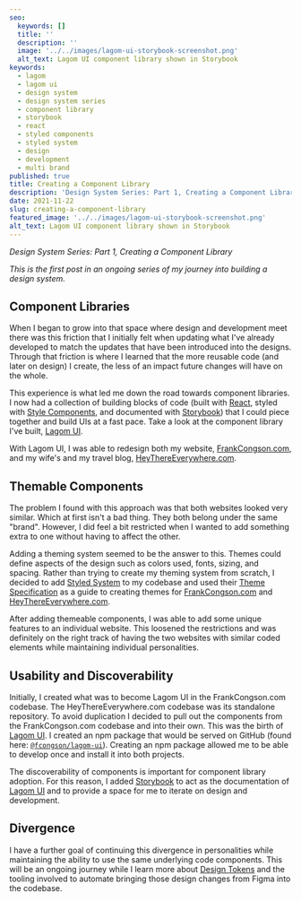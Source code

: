 ```yaml
---
seo:
  keywords: []
  title: ''
  description: ''
  image: '../../images/lagom-ui-storybook-screenshot.png'
  alt_text: Lagom UI component library shown in Storybook
keywords:
  - lagom
  - lagom ui
  - design system
  - design system series
  - component library
  - storybook
  - react
  - styled components
  - styled system
  - design
  - development
  - multi brand
published: true
title: Creating a Component Library
description: 'Design System Series: Part 1, Creating a Component Library'
date: 2021-11-22
slug: creating-a-component-library
featured_image: '../../images/lagom-ui-storybook-screenshot.png'
alt_text: Lagom UI component library shown in Storybook
---
```


<section>

_Design System Series: Part 1, Creating a Component Library_

_This is the first post in an ongoing series of my journey into building a design system._

</section>

<section>

## Component Libraries

When I began to grow into that space where design and development meet there was this friction that I initially felt when updating what I've already developed to match the updates that have been introduced into the designs. Through that friction is where I learned that the more reusable code (and later on design) I create, the less of an impact future changes will have on the whole.

This experience is what led me down the road towards component libraries. I now had a collection of building blocks of code (built with [React](https://reactjs.org/), styled with [Style Components](https://styled-components.com/), and documented with [Storybook](https://storybook.js.org/)) that I could piece together and build UIs at a fast pace. Take a look at the component library I've built, [Lagom UI](https://lagom-ui.netlify.app/).

With Lagom UI, I was able to redesign both my website, [FrankCongson.com](https://frankcongson.com), and my wife's and my travel blog, [HeyThereEverywhere.com](https://heythereeverywhere.com).

</section>

<ImageCaption
  image='images/website-comparisons-home.jpg'
  altText='Home page comparisons of FrankCongson.com (left) and HeyThereEverywhere.com (right)'
  caption='Home page comparisons of FrankCongson.com (left) and HeyThereEverywhere.com (right)'
  emphasized
/>

<section>

## Themable Components

The problem I found with this approach was that both websites looked very similar. Which at first isn't a bad thing. They both belong under the same "brand". However, I did feel a bit restricted when I wanted to add something extra to one without having to affect the other.

Adding a theming system seemed to be the answer to this. Themes could define aspects of the design such as colors used, fonts, sizing, and spacing. Rather than trying to create my theming system from scratch, I decided to add [Styled System](https://styled-system.com/) to my codebase and used their [Theme Specification](https://styled-system.com/theme-specification) as a guide to creating themes for [FrankCongson.com](https://frankcongson.com) and [HeyThereEverywhere.com](https://heythereeverywhere.com).

After adding themeable components, I was able to add some unique features to an individual website. This loosened the restrictions and was definitely on the right track of having the two websites with similar coded elements while maintaining individual personalities.

</section>

<ImageCaption
  image='images/website-comparisons-content.jpg'
  altText='About page comparisons (left) and blog page comparisons (right) of FrankCongson.com and HeyThereEverywhere.com'
  caption='About page comparisons (left) and blog page comparisons (right) of FrankCongson.com and HeyThereEverywhere.com'
/>

<section>

## Usability and Discoverability

Initially, I created what was to become Lagom UI in the FrankCongson.com codebase. The HeyThereEverywhere.com codebase was its standalone repository. To avoid duplication I decided to pull out the components from the FrankCongson.com codebase and into their own. This was the birth of [Lagom UI](https://github.com/fcongson/lagom-ui). I created an npm package that would be served on GitHub (found here: [`@fcongson/lagom-ui`](https://github.com/fcongson/lagom-ui/packages/862172)). Creating an npm package allowed me to be able to develop once and install it into both projects.

The discoverability of components is important for component library adoption. For this reason, I added [Storybook](https://storybook.js.org/) to act as the documentation of [Lagom UI](https://lagom-ui.netlify.app/) and to provide a space for me to iterate on design and development.

</section>

<ImageCaption
  image='images/lagom-ui-storybook-screenshot.png'
  altText='Lagom UI component library shown in Storybook'
/>

<section>

## Divergence

I have a further goal of continuing this divergence in personalities while maintaining the ability to use the same underlying code components. This will be an ongoing journey while I learn more about [Design Tokens](https://css-tricks.com/what-are-design-tokens/) and the tooling involved to automate bringing those design changes from Figma into the codebase.

</section>
